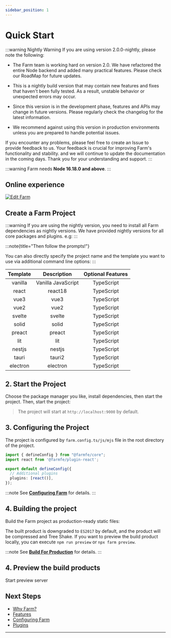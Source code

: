 ```yaml
---
sidebar_position: 1
---
```



# Quick Start


:::warning Nightly Warning
If you are using version 2.0.0-nightly, please note the following:

- The Farm team is working hard on version 2.0. We have refactored the entire Node backend and added many practical features. Please check our RoadMap for future updates.

- This is a nightly build version that may contain new features and fixes that haven't been fully tested. As a result, unstable behavior or unexpected errors may occur.

- Since this version is in the development phase, features and APIs may change in future versions. Please regularly check the changelog for the latest information.

- We recommend against using this version in production environments unless you are prepared to handle potential issues.

If you encounter any problems, please feel free to create an Issue to provide feedback to us. Your feedback is crucial for improving Farm's functionality and stability.
and we will continue to update the documentation in the coming days. Thank you for your understanding and support.
:::


:::warning
Farm needs **Node 16.18.0 and above**.
:::

## Online experience

[![Edit Farm](https://codesandbox.io/static/img/play-codesandbox.svg)](https://codesandbox.io/p/github/ErKeLost/react/main)

## Create a Farm Project

<PackageManagerTabs command="pnpm create farm@latest" />

:::warning
If you are using the nightly version, you need to install all Farm dependencies as nightly versions. We have provided nightly versions for all core packages and plugins. e.g:
<PackageManagerTabs command="pnpm add @farmfe/{cli,core}@nightly" />
:::

:::note{title="Then follow the prompts!"}

You can also directly specify the project name and the template you want to use via additional command line options:
:::

<PackageManagerTabs command="pnpm create farm farm-app --template react" />

| Template | Description | Optional Features |
|:-------:|:--------:|:-------:|
| vanilla   | Vanilla JavaScript     | TypeScript   |
| react   | react18     | TypeScript   |
| vue3   | vue3     | TypeScript   |
| vue2   | vue2     | TypeScript   |
| svelte   | svelte     | TypeScript   |
| solid   | solid     | TypeScript   |
| preact  | preact     | TypeScript   |
| lit   | lit     | TypeScript   |
| nestjs   | nestjs     | TypeScript   |
| tauri   | tauri2     | TypeScript   |
| electron   | electron     | TypeScript   |



## 2. Start the Project

Choose the package manager you like, install dependencies, then start the project.
Then, start the project:

<PackageManagerTabs command="cd farm-app && pnpm install && pnpm dev" />

> The project will start at `http://localhost:9000` by default.

## 3. Configuring the Project

The project is configured by `farm.config.ts/js/mjs` file in the root directory of the project.

```ts title="farm.config.ts" 
import { defineConfig } from "@farmfe/core";
import react from '@farmfe/plugin-react';

export default defineConfig({
  // Additional plugins
  plugins: [react()],
});
```

:::note
See **[Configuring Farm](/docs/config/configuring-farm)** for details.
:::

## 4. Building the project

Build the Farm project as production-ready static files:

<PackageManagerTabs command="npm run build" />

The built product is downgraded to `ES2017` by default, and the product will be compressed and Tree Shake. If you want to preview the build product locally, you can execute `npm run preview` or `npx farm preview`.

:::note
See **[Build For Production](/docs/tutorials/build)** for details.
:::

## 4. Preview the build products 

Start preview server

<PackageManagerTabs command="npm run preview" />

## Next Steps

- [Why Farm?](/docs/why-farm)
- [Features](/docs/features/html)
- [Configuring Farm](/docs/config/configuring-farm)
- [Plugins](/docs/plugins/official-plugins/overview)
---
